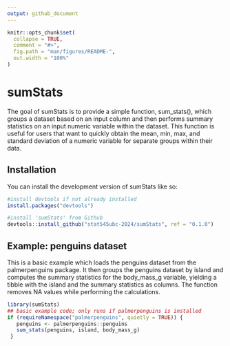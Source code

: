 ```yaml
---
output: github_document
---
```


```r
knitr::opts_chunk$set(
  collapse = TRUE,
  comment = "#>",
  fig.path = "man/figures/README-",
  out.width = "100%"
)
```

# sumStats

The goal of sumStats is to provide a simple function, sum_stats(), which groups a dataset based on an input column and then performs summary statistics on an input numeric variable within the dataset. This function is useful for users that want to quickly obtain the mean, min, max, and standard deviation of a numeric variable for separate groups within their data. 

## Installation

You can install the development version of sumStats like so:

``` r
#install devtools if not already installed
install.packages("devtools")

#install 'sumStats' from Github
devtools::install_github("stat545ubc-2024/sumStats", ref = "0.1.0")
```

## Example: penguins dataset

This is a basic example which loads the penguins dataset from the palmerpenguins package. It then groups the penguins dataset by island and computes the summary statistics for the body_mass_g variable, yielding a tibble with the island and the summary statistics as columns. The function removes NA values while performing the calculations. 

```r
library(sumStats)
## basic example code; only runs if palmerpenguins is installed
if (requireNamespace("palmerpenguins", quietly = TRUE)) {
   penguins <- palmerpenguins::penguins
   sum_stats(penguins, island, body_mass_g)
 }
 
```
